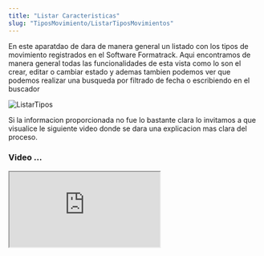```yaml
---
title: "Listar Caracteristicas"
slug: "TiposMovimiento/ListarTiposMovimientos"
---
```



<Tabs>
  <TabItem label="Endpoint">
    <ApiEndpoint url={`${API_BASE_URL}bodega/tipos`} />
  </TabItem>
</Tabs>

En este aparatdao de dara de manera general un listado con los tipos de movimiento registrados en el Software Formatrack.
Aqui encontramos de manera general todas las funcionalidades de esta vista como lo son el crear, editar o cambiar estado y ademas tambien podemos ver que podemos realizar una busqueda por filtrado de fecha o escribiendo en el buscador

<Image src={ListarTipos} alt="ListarTipos" width={3148} height={2270} />

Si la informacion proporcionada no fue lo bastante clara lo invitamos a que visualice le siguiente video donde se dara una explicacion mas clara del proceso.

### Video ...


<div style={{ display: "flex", justifyContent: "center" }}>
  <iframe
    style={{ height: "500px", width: "100%" }}
    src="https://www.youtube.com/embed/hiFoZWS_LxY"
    
    title="Tutorial"
    frameBorder="0"
    allow="accelerometer; autoplay; clipboard-write; encrypted-media; gyroscope; picture-in-picture"
    allowFullScreen
  ></iframe>
</div>